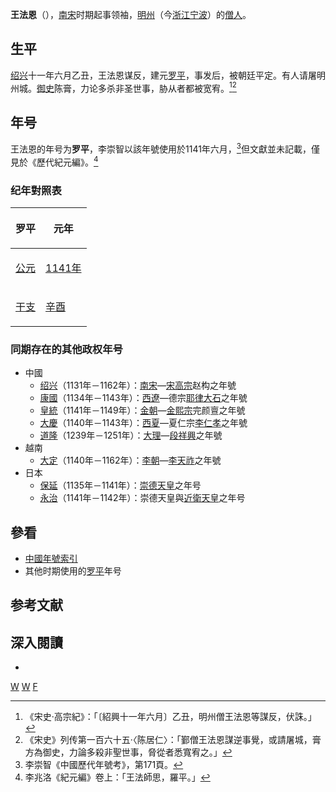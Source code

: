 '''王法恩'''（{{bd||？|1141年||catIdx=W}}），[[南宋|南宋]]时期起事领袖，[[明州_(开元)|明州]]（今[[浙江|浙江]][[宁波|宁波]]）的[[僧人|僧人]]。

== 生平 ==
[[紹興_(南宋)|绍兴]]十一年六月乙丑，王法恩谋反，建元[[罗平_(王法恩)|罗平]]，事发后，被朝廷平定。有人请屠明州城。[[御史|御史]]陈膏，力论多杀非圣世事，胁从者都被宽宥。<ref>《宋史·高宗紀》：「〔紹興十一年六月〕乙丑，明州僧王法恩等謀反，伏誅。」</ref><ref>《宋史》列传第一百六十五·〈陈居仁〉：「鄞僧王法恩謀逆事覺，或請屠城，膏方為御史，力論多殺非聖世事，脅從者悉寬宥之。」</ref>

== 年号 ==
王法恩的年号为'''罗平'''，李崇智以該年號使用於1141年六月，<ref>李崇智《中國歷代年號考》，第171頁。</ref>但文獻並未記載，僅見於《歷代紀元編》。<ref>李兆洛《紀元編》卷上：「王法師思，羅平。」</ref>

{{Eranamebox|年号=罗平
|起讫时间= [[1141年|1141年]]六月
|政权= 
|帝王= 王法恩
|历时= 1个月
|timeline= <timeline>
ImageSize  = width:200 height:50
PlotArea   = width:180 height:30 left:10 bottom:20
TimeAxis   = orientation:horizontal
DateFormat = yyyy
Period     = from:1127 till:1279
AlignBars  = early
ScaleMajor = increment:30 start:1127
Colors =
  id:canvas value:rgb(1,1,0.85)
BackgroundColors = canvas:canvas
PlotData =
  width:15 color:black
  bar:era from:start till:end
  bar:era from:1141 till:1141 color:red
</timeline>
|说明= <span style="color: red">罗平</span>在'''南宋'''时期的位置。
}}

===纪年對照表===
{| class="wikitable"  style="text-align:center;"
!罗平!!元年
|-
![[公元|公元]]
|[[1141年|1141年]]
|-
![[干支|干支]]
|[[辛酉|辛酉]] 
|}

===同期存在的其他政权年号===
*中國
**[[绍兴_(南宋)|绍兴]]（1131年－1162年）：[[南宋|南宋]]—[[宋高宗|宋高宗]]赵构之年號
**[[康國_(西遼)|康國]]（1134年－1143年）：[[西遼|西遼]]—德宗[[耶律大石|耶律大石]]之年號
**[[皇統|皇統]]（1141年－1149年）：[[金朝|金朝]]—[[金熙宗|金熙宗]]完颜亶之年號
**[[大慶_(西夏)|大慶]]（1140年－1143年）：[[西夏|西夏]]—夏仁宗[[李仁孝|李仁孝]]之年號
**[[道隆|道隆]]（1239年－1251年）：[[大理國|大理]]—[[段祥興|段祥興]]之年號
*越南
**[[大定_(越南)|大定]]（1140年－1162年）：[[李朝_(越南)|李朝]]—[[李天祚|李天祚]]之年號
*日本
**[[保延|保延]]（1135年－1141年）：[[崇德天皇|崇德天皇]]之年号
**[[永治_(日本)|永治]]（1141年－1142年）：崇德天皇與[[近衛天皇|近衛天皇]]之年号

==參看==
*[[中国年号列表#南宋|中國年號索引]]
*其他时期使用的[[罗平|罗平]]年号

==参考文献==
{{Reflist}}

==深入閱讀==
<div>
*{{Cite book|author=[[李崇智|李崇智]]|title=中國歷代年號考|format=|url=|date=2004年12月|publisher=中華書局|location=北京|id=ISBN 7101025129}}
</div>

{{中国民变起事领袖}}

[[Category:南宋民变领袖|W]]
[[Category:宋朝僧人|W]]
[[Category:王姓|F]]